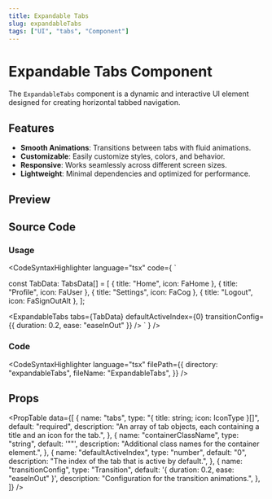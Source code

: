 ```yaml
---
title: Expandable Tabs
slug: expandableTabs
tags: ["UI", "tabs", "Component"]
---
```


# Expandable Tabs Component

The `ExpandableTabs` component is a dynamic and interactive UI element designed for creating horizontal tabbed navigation.

## Features

- **Smooth Animations**: Transitions between tabs with fluid animations.
- **Customizable**: Easily customize styles, colors, and behavior.
- **Responsive**: Works seamlessly across different screen sizes.
- **Lightweight**: Minimal dependencies and optimized for performance.

## Preview

<ComponentPreview componentPath="ExpandableTabs_ex.tsx" />

## Source Code

### Usage

<CodeSyntaxHighlighter
  language="tsx"
  code={
`

const TabData: TabsData[] = [
{ title: "Home", icon: FaHome },
{ title: "Profile", icon: FaUser },
{ title: "Settings", icon: FaCog },
{ title: "Logout", icon: FaSignOutAlt },
];

<ExpandableTabs
  tabs={TabData}
  defaultActiveIndex={0}
  transitionConfig={{ duration: 0.2, ease: "easeInOut" }}
/>
` } />

### Code

<CodeSyntaxHighlighter
  language="tsx"
  filePath={{
    directory: "expandableTabs",
    fileName: "ExpandableTabs",
  }}
/>

## Props

<PropTable
  data={[
    {
      name: "tabs",
      type: "{ title: string; icon: IconType }[]",
      default: "required",
      description:
        "An array of tab objects, each containing a title and an icon for the tab.",
    },
    {
      name: "containerClassName",
      type: "string",
      default: '""',
      description: "Additional class names for the container element.",
    },
    {
      name: "defaultActiveIndex",
      type: "number",
      default: "0",
      description: "The index of the tab that is active by default.",
    },
    {
      name: "transitionConfig",
      type: "Transition",
      default: '{ duration: 0.2, ease: "easeInOut" }',
      description: "Configuration for the transition animations.",
    },
  ]}
/>
